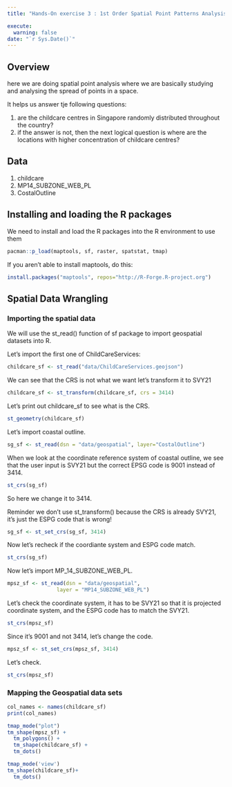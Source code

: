 ```yaml
---
title: "Hands-On exercise 3 : 1st Order Spatial Point Patterns Analysis Methods"

execute: 
  warning: false
date: "`r Sys.Date()`"
---
```


## Overview

here we are doing spatial point analysis where we are basically studying and analysing the spread of points in a space.

It helps us answer tje following questions:

1.  are the childcare centres in Singapore randomly distributed throughout the country?
2.  if the answer is not, then the next logical question is where are the locations with higher concentration of childcare centres?

## 

## Data

1.  childcare
2.  MP14_SUBZONE_WEB_PL
3.  CostalOutline

## Installing and loading the R packages

We need to install and load the R packages into the R environment to use them

```r
pacman::p_load(maptools, sf, raster, spatstat, tmap)
```

If you aren't able to install maptools, do this:

```r
install.packages("maptools", repos="http://R-Forge.R-project.org")


```


## Spatial Data Wrangling

### Importing the spatial data

We will use the st_read() function of sf package to import geospatial datasets into R.

Let's import the first one of ChildCareServices:

```r
childcare_sf <- st_read("data/ChildCareServices.geojson")
```

We can see that the CRS is not what we want let's transform it to SVY21

```r
childcare_sf <- st_transform(childcare_sf, crs = 3414)
```

Let's print out childcare_sf to see what is the CRS.

```r
st_geometry(childcare_sf)
```

Let's import coastal outline.

```r
sg_sf <- st_read(dsn = "data/geospatial", layer="CostalOutline")

```

When we look at the coordinate reference system of coastal outline, we see that the user input is SVY21 but the correct EPSG code is 9001 instead of 3414.

```r
st_crs(sg_sf)
```

So here we change it to 3414.

Reminder we don't use st_transform() because the CRS is already SVY21, it's just the ESPG code that is wrong!

```r

sg_sf <- st_set_crs(sg_sf, 3414)
```


Now let's recheck if the coordiante system and ESPG code match.

```r
st_crs(sg_sf)
```

Now let's import MP_14_SUBZONE_WEB_PL.

```r
mpsz_sf <- st_read(dsn = "data/geospatial", 
                layer = "MP14_SUBZONE_WEB_PL")
```

Let's check the coordinate system, it has to be SVY21 so that it is projected coordinate system, and the ESPG code has to match the SVY21.

```r
st_crs(mpsz_sf)
```

Since it's 9001 and not 3414, let's change the code.

```r
mpsz_sf <- st_set_crs(mpsz_sf, 3414)
```

Let's check.

```r
st_crs(mpsz_sf)
```

### Mapping the Geospatial data sets
```r
col_names <- names(childcare_sf)
print(col_names)
```

```r
tmap_mode("plot")
tm_shape(mpsz_sf) +
  tm_polygons() +
  tm_shape(childcare_sf) +  
  tm_dots()
```


```r
tmap_mode('view')
tm_shape(childcare_sf)+
  tm_dots()
```


